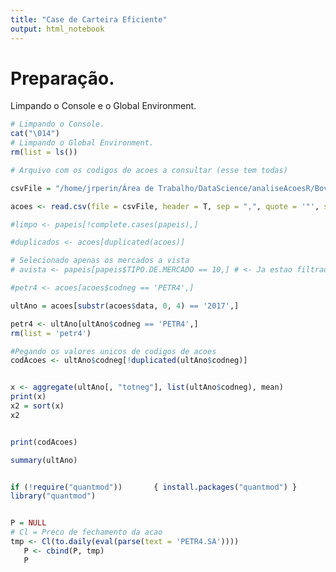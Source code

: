 ```yaml
---
title: "Case de Carteira Eficiente"
output: html_notebook
---
```


# Preparação.

Limpando o Console e o Global Environment.

```r
# Limpando o Console.
cat("\014") 
# Limpando o Global Environment.
rm(list = ls())

# Arquivo com os codigos de acoes a consultar (esse tem todas)

csvFile = "/home/jrperin/Área de Trabalho/DataScience/analiseAcoesR/BovespaConsolidado/bovespa.csv"

acoes <- read.csv(file = csvFile, header = T, sep = ",", quote = '"', skipNul = T)

#limpo <- papeis[!complete.cases(papeis),]

#duplicados <- acoes[duplicated(acoes)]

# Selecionado apenas os mercados a vista
# avista <- papeis[papeis$TIPO.DE.MERCADO == 10,] # <- Ja estao filtrados apenas os a vista

#petr4 <- acoes[acoes$codneg == 'PETR4',]

ultAno = acoes[substr(acoes$data, 0, 4) == '2017',]

petr4 <- ultAno[ultAno$codneg == 'PETR4',]
rm(list = 'petr4')

#Pegando os valores unicos de codigos de acoes
codAcoes <- ultAno$codneg[!duplicated(ultAno$codneg)]


x <- aggregate(ultAno[, "totneg"], list(ultAno$codneg), mean)
print(x)
x2 = sort(x)
x2


print(codAcoes)

summary(ultAno)


if (!require("quantmod"))       { install.packages("quantmod") }
library("quantmod")


P = NULL
# Cl = Preco de fechamento da acao
tmp <- Cl(to.daily(eval(parse(text = 'PETR4.SA'))))
   P <- cbind(P, tmp)
   P


```